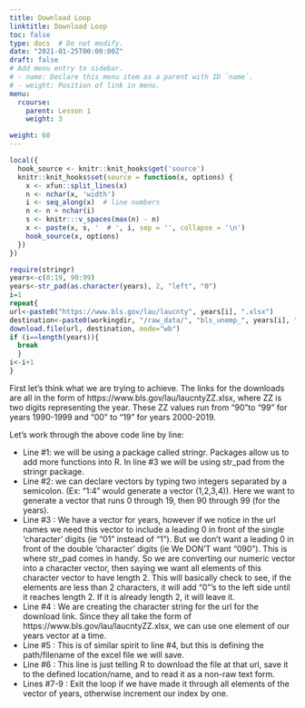 ```yaml
---
title: Download Loop
linktitle: Download Loop
toc: false
type: docs  # Do not modify.
date: "2021-01-25T00:00:00Z"
draft: false
# Add menu entry to sidebar.
# - name: Declare this menu item as a parent with ID `name`.
# - weight: Position of link in menu.
menu:
  rcourse:
    parent: Lesson 1
    weight: 3

weight: 60
---
```


```r
local({
  hook_source <- knitr::knit_hooks$get('source')
  knitr::knit_hooks$set(source = function(x, options) {
    x <- xfun::split_lines(x)
    n <- nchar(x, 'width')
    i <- seq_along(x)  # line numbers
    n <- n + nchar(i)
    s <- knitr:::v_spaces(max(n) - n)
    x <- paste(x, s, '  # ', i, sep = '', collapse = '\n')
    hook_source(x, options)
  })
})
```


```r
require(stringr)
years<-c(0:19, 90:99)
years<-str_pad(as.character(years), 2, "left", "0")
i=1
repeat{
url<-paste0("https://www.bls.gov/lau/laucnty", years[i], ".xlsx")
destination<-paste0(workingdir, "/raw_data/", "bls_unemp_", years[i], ".xlsx")
download.file(url, destination, mode="wb")
if (i==length(years)){
  break
  }
i<-i+1
}
```

First let's think what we are trying to achieve. The links for the downloads are all in the form of https://www.bls.gov/lau/laucntyZZ.xlsx, where ZZ is two digits representing the year. These ZZ values run from "90"to "99" for years 1990-1999 and "00" to "19" for years 2000-2019.

Let's work through the above code line by line:

- Line #1: we will be using a package called stringr. Packages allow us to add more functions into R. In line #3 we will be using str_pad from the stringr package.
- Line #2: we can declare vectors by typing two integers separated by a semicolon. (Ex: "1:4" would generate a vector (1,2,3,4)). Here we want to generate a vector that runs 0 through 19, then 90 through 99 (for the years). 
- Line #3 : We have a vector for years, however if we notice in the url names we need this vector to include a leading 0 in front of the single 'character' digits (ie "01" instead of "1"). But we don't want a leading 0 in front of the double 'character' digits (ie We DON'T want "090"). This is where str_pad comes in handy. So we are converting our numeric vector into a character vector, then saying we want all elements of this character vector to have length 2. This will basically check to see, if the elements are less than 2 characters, it will add "0"'s to the left side until it reaches length 2. If it is already length 2, it will leave it.
- Line #4 : We are creating the character string for the url for the download link. Since they all take the form of https://www.bls.gov/lau/laucntyZZ.xlsx, we can use one element of our years vector at a time.
- Line #5 : This is of similar spirit to line #4, but this is defining the path/filename of the excel file we will save.
- Line #6 : This line is just telling R to download the file at that url, save it to the defined location/name, and to read it as a non-raw text form.
- Lines #7-9 : Exit the loop if we have made it through all elements of the vector of years, otherwise increment our index by one.
